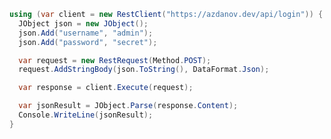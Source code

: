 ```csharp
using (var client = new RestClient("https://azdanov.dev/api/login")) {
  JObject json = new JObject();
  json.Add("username", "admin");
  json.Add("password", "secret");

  var request = new RestRequest(Method.POST);
  request.AddStringBody(json.ToString(), DataFormat.Json);

  var response = client.Execute(request);

  var jsonResult = JObject.Parse(response.Content);
  Console.WriteLine(jsonResult);
}
```
